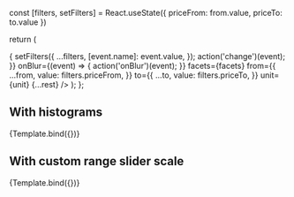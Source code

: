 


<Meta
  title="Components/Filter/Range Filter Input With Slider"
  component={RangeFilterInputWithSlider}
/>

  const [filters, setFilters] = React.useState({
    priceFrom: from.value,
    priceTo: to.value
  })

return (

<Box maxW={380}>
  <RangeFilterInputWithSlider
    onChange={(event) => {
      setFilters({
        ...filters,
        [event.name]: event.value,
      });
      action('change')(event);
    }}
    onBlur={(event) => {
      action('onBlur')(event);
    }}
    facets={facets}
    from={{
      ...from,
      value: filters.priceFrom,
    }}
    to={{
      ...to,
      value: filters.priceTo,
    }}
    unit={unit}
    {...rest}
  />
</Box>
); };

## With histograms

<Canvas>
  <Story
    name="With histograms"
    args={{
      unit: 'CHF',
      from: {
        name: 'priceFrom',
        placeholder: '0',
        value: 100,
      },
      to: {
        name: 'priceTo',
        placeholder: '1000000+',
        value: 10000,
      },
      facets: [
        {
          from: 0,
          to: 100,
          value: 5,
        },
        {
          from: 100,
          to: 200,
          value: 10,
        },
        {
          from: 200,
          to: 1000,
          value: 40,
        },
        {
          from: 1000,
          to: 2000,
          value: 35,
        },
        {
          from: 2000,
          to: 5000,
          value: 60,
        },
        {
          from: 5000,
          to: 10000,
          value: 20,
        },
        {
          from: 10000,
          to: 30000,
          value: 62,
        },
        {
          from: 30000,
          to: 60000,
          value: 50,
        },
        {
          from: 60000,
          to: 90000,
          value: 70,
        },
        {
          from: 300000,
          to: 500000,
          value: 10,
        },
        {
          from: 1000000,
          value: 0,
        },
        {
          from: 90000,
          to: 200000,
          value: 80,
        },
        {
          from: 200000,
          to: 300000,
          value: 22,
        },
      ],
    }}
  >
    {Template.bind({})}
  </Story>
</Canvas>

## With custom range slider scale

<Canvas>
  <Story
    name="With custom range slider scale"
    args={{
      unit: 'CHF',
      from: {
        name: 'priceFrom',
        placeholder: '0',
        value: 100,
      },
      to: {
        name: 'priceTo',
        placeholder: '1000000+',
        value: 10000,
      },
      rangeSliderScale: [
        0, 100, 200, 1000, 2000, 5000, 10000, 30000, 60000, 300000, 1000000,
        90000, 200000,
      ],
    }}
  >
    {Template.bind({})}
  </Story>
</Canvas>
